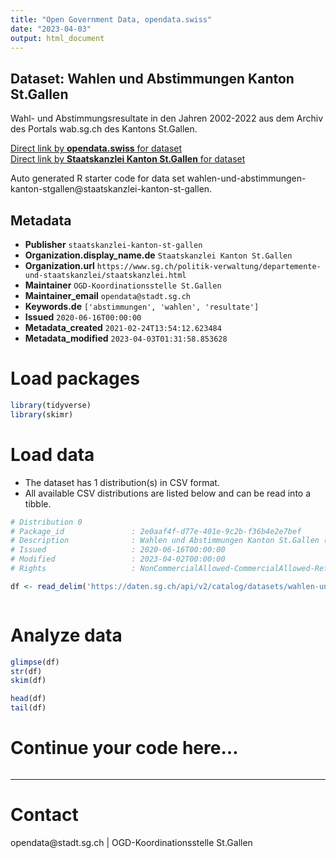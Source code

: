 ```yaml
---
title: "Open Government Data, opendata.swiss"
date: "2023-04-03"
output: html_document
---
```


## Dataset: Wahlen und Abstimmungen Kanton St.Gallen

Wahl- und Abstimmungsresultate in den Jahren 2002-2022 aus dem Archiv des Portals wab.sg.ch des Kantons St.Gallen.

[Direct link by **opendata.swiss** for dataset](https://opendata.swiss/de/dataset/wahlen-und-abstimmungen-kanton-st-gallen)<br>
[Direct link by **Staatskanzlei Kanton St.Gallen** for dataset](https://daten.sg.ch/explore/dataset/wahlen-und-abstimmungen-kanton-stgallen/)

Auto generated R starter code for data set wahlen-und-abstimmungen-kanton-stgallen@staatskanzlei-kanton-st-gallen.

## Metadata

- **Publisher** `staatskanzlei-kanton-st-gallen`
- **Organization.display_name.de** `Staatskanzlei Kanton St.Gallen`
- **Organization.url** `https://www.sg.ch/politik-verwaltung/departemente-und-staatskanzlei/staatskanzlei.html`
- **Maintainer** `OGD-Koordinationsstelle St.Gallen`
- **Maintainer_email** `opendata@stadt.sg.ch`
- **Keywords.de** `['abstimmungen', 'wahlen', 'resultate']`
- **Issued** `2020-06-16T00:00:00`
- **Metadata_created** `2021-02-24T13:54:12.623484`
- **Metadata_modified** `2023-04-03T01:31:58.853628`


# Load packages

```r

library(tidyverse)
library(skimr)

```

# Load data

-   The dataset has 1 distribution(s) in CSV format.
-   All available CSV distributions are listed below and can be read into a tibble.

```r

# Distribution 0
# Package_id               : 2e0aaf4f-d77e-401e-9c2b-f36b4e2e7bef
# Description              : Wahlen und Abstimmungen Kanton St.Gallen (csv)
# Issued                   : 2020-06-16T00:00:00
# Modified                 : 2023-04-02T00:00:00
# Rights                   : NonCommercialAllowed-CommercialAllowed-ReferenceRequired

df <- read_delim('https://daten.sg.ch/api/v2/catalog/datasets/wahlen-und-abstimmungen-kanton-stgallen/exports/csv')



```

# Analyze data

```r

glimpse(df)
str(df)
skim(df)

head(df)
tail(df)

```

# Continue your code here...

```r

```

------------------------------------------------------------------------

# Contact

opendata@stadt.sg.ch | OGD-Koordinationsstelle St.Gallen

